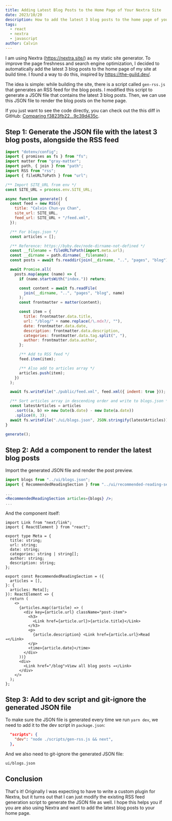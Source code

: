 ```yaml
---
title: Adding Latest Blog Posts to the Home Page of Your Nextra Site
date: 2023/10/20
description: How to add the latest 3 blog posts to the home page of your Nextra site.
tags:
  - react
  - nextra
  - javascript
author: Calvin
---
```


I am using Nextra (https://nextra.site/) as my static site generator. To improve the page freshness and search engine optimization, I decided to automatically add the latest 3 blog posts to the home page of my site at build time. I found a way to do this, inspired by https://the-guild.dev/.

The idea is simple: while building the site, there is a script called `gen-rss.js` that generates an RSS feed for the blog posts. I modified this script to generate a JSON file that contains the latest 3 blog posts. Then, we can use this JSON file to render the blog posts on the home page.

If you just want to see the code directly, you can check out the this diff in GitHub: [Comparing f3823fb22...9c39d435c](https://github.com/calvincchan/personal-site/compare/f3823fb22f5d5f42b8d3a94bb6b0f2b268af36c1...9c39d435cf525d8bad34d4e4f1eae980ce85eb04?diff=split).

## Step 1: Generate the JSON file with the latest 3 blog posts, alongside the RSS feed

```js filename="scripts/gen-rss.js"
import "dotenv/config";
import { promises as fs } from "fs";
import matter from "gray-matter";
import path, { join } from "path";
import RSS from "rss";
import { fileURLToPath } from "url";

/** Import SITE_URL from env */
const SITE_URL = process.env.SITE_URL;

async function generate() {
  const feed = new RSS({
    title: "Calvin Chun-yu Chan",
    site_url: SITE_URL,
    feed_url: SITE_URL + "/feed.xml",
  });

  /** For blogs.json */
  const articles = [];

  /** Reference: https://byby.dev/node-dirname-not-defined */
  const __filename = fileURLToPath(import.meta.url);
  const __dirname = path.dirname(__filename);
  const posts = await fs.readdir(join(__dirname, "..", "pages", "blog"));

  await Promise.all(
    posts.map(async (name) => {
      if (name.startsWith("index.")) return;

      const content = await fs.readFile(
        join(__dirname, "..", "pages", "blog", name)
      );
      const frontmatter = matter(content);

      const item = {
        title: frontmatter.data.title,
        url: "/blog/" + name.replace(/\.mdx?/, ""),
        date: frontmatter.data.date,
        description: frontmatter.data.description,
        categories: frontmatter.data.tag.split(", "),
        author: frontmatter.data.author,
      };

      /** Add to RSS feed */
      feed.item(item);

      /** Also add to articles array */
      articles.push(item);
    })
  );

  await fs.writeFile("./public/feed.xml", feed.xml({ indent: true }));

  /** Sort articles array in descending order and write to blogs.json */
  const latestArticles = articles
    .sort((a, b) => new Date(b.date) - new Date(a.date))
    .splice(0, 3);
  await fs.writeFile("./ui/blogs.json", JSON.stringify(latestArticles));
}

generate();
```

## Step 2: Add a component to render the latest blog posts

Import the generated JSON file and render the post preview.

```jsx filename="pages/index.mdx"
import blogs from "../ui/blogs.json";
import { RecommendedReadingSection } from "../ui/recommended-reading-section";

...
<RecommendedReadingSection articles={blogs} />;
...
```

And the component itself:

```tsx filename="ui/recommended-reading-section.tsx"
import Link from "next/link";
import { ReactElement } from "react";

export type Meta = {
  title: string;
  url: string;
  date: string;
  categories: string | string[];
  author: string;
  description: string;
};

export const RecommendedReadingSection = ({
  articles = [],
}: {
  articles: Meta[];
}): ReactElement => {
  return (
    <>
      {articles.map((article) => (
        <div key={article.url} className="post-item">
          <h3>
            <Link href={article.url}>{article.title}</Link>
          </h3>
          <p>
            {article.description} <Link href={article.url}>Read ➔</Link>
          </p>
          <time>{article.date}</time>
        </div>
      ))}
      <div>
        <Link href="/blog">View all blog posts ➔</Link>
      </div>
    </>
  );
};
```

## Step 3: Add to dev script and git-ignore the generated JSON file

To make sure the JSON file is generated every time we run `yarn dev`, we need to add it to the dev script in `package.json`:

```json filename="package.json"
  "scripts": {
    "dev": "node ./scripts/gen-rss.js && next",
  },
```

And we also need to git-ignore the generated JSON file:

```gitignore filename=".gitignore"
ui/blogs.json
```

## Conclusion

That's it! Originally I was expecting to have to write a custom plugin for Nextra, but it turns out that I can just modify the existing RSS feed generation script to generate the JSON file as well. I hope this helps you if you are also using Nextra and want to add the latest blog posts to your home page.
